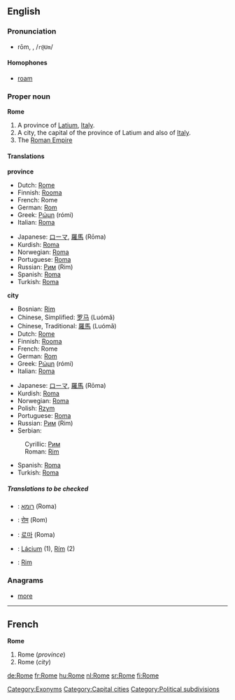 {{wikipedia}}
==English==

{{rank|enter|consider|provided|969|Rome|twelve|opposite|vast}}

===Pronunciation===
*rōm, {{Unicode|/rəʊm/}}, /<tt>r@Um</tt>/
*:{{Unicode|[[Rhymes:English:-əʊm|Rhymes: -əʊm]]}}

====Homophones====
*[[roam]]

===Proper noun===
'''Rome'''

#A province of [[Latium]], [[Italy]].
#A city, the capital of the province of Latium and also of [[Italy]].
#The [[Roman Empire]]

====Translations====
'''province'''
{{top}}
*Dutch: [[Rome#Dutch|Rome]] {{n}}
*Finnish: [[Rooma]]
*French: Rome {{f}}
*German: [[Rom]] {{n}}
*Greek: [[Ρώμη]] (rómi) {{f}}
*Italian: [[Roma#Italian|Roma]]
{{mid}}
*Japanese: [[ローマ]], [[羅馬]] (Rōma)
*Kurdish: [[Roma#Kurdish|Roma]]
*Norwegian: [[Roma]]
*Portuguese: [[Roma#Portuguese|Roma]] {{f}}
*Russian: [[Рим]] (Rim) {{m}}
*Spanish: [[Roma#Spanish|Roma]] {{f}}
*Turkish: [[Roma]]
{{bottom}}

'''city'''
{{top}}
*Bosnian: [[Rim#Bosnian|Rim]] {{m}}
*Chinese, Simplified: [[罗马]] (Luómǎ)
*Chinese, Traditional: [[羅馬]] (Luómǎ)
*Dutch: [[Rome#Dutch|Rome]] {{n}}
*Finnish: [[Rooma]]
*French: Rome {{f}}
*German: [[Rom]] {{n}}
*Greek: [[Ρώμη]] (rómi) {{f}}
*Italian: [[Roma#Italian|Roma]] {{f}}
{{mid}}
*Japanese: [[ローマ]], [[羅馬]] (Rōma)
*Kurdish: [[Roma#Kurdish|Roma]]
*Norwegian: [[Roma]]
*Polish: [[Rzym]] {{m}}
*Portuguese: [[Roma#Portuguese|Roma]] {{f}}
*Russian: [[Рим]] (Rim) {{m}}
*Serbian:
:Cyrillic: [[Рим#Serbian|Рим]] {{m}}
:Roman: [[Rim#Serbian|Rim]] {{m}}
*Spanish: [[Roma#Spanish|Roma]] {{f}}
*Turkish: [[Roma]]
{{bottom}}

=====Translations to be checked=====
<!--Remove this section once all of the translations below have been moved into the tables above.-->
{{checktrans}}
*{{ttbc|Hebrew}}: [[רומא]] (Roma) {{f}}
*{{ttbc|Hindi}}: [[रोम]] (Rom)
*{{ttbc|Korean}}: [[로마]] (Roma)
*{{ttbc|Slovak}}: [[Lácium]] {{n}} (1), [[Rím]] {{m}} (2)
*{{ttbc|Slovene}}: [[Rim#Slovene|Rim]] {{m}}

[[Category:Exonyms]]
[[Category:Capital cities]]
[[Category:Political subdivisions]]

===Anagrams===
*[[more]]

----

==French==
'''Rome''' {{f}}

#Rome (''province'')
#Rome (''city'')

[[de:Rome]]
[[fr:Rome]]
[[hu:Rome]]
[[nl:Rome]]
[[sr:Rome]]
[[fi:Rome]]